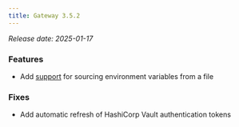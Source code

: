 ```yaml
---
title: Gateway 3.5.2
---
```


*Release date: 2025-01-17*

### Features

- Add [support](/gateway/configuration/env-variables#sourcing-environment-variables-from-a-file) for sourcing environment variables from a file


### Fixes

- Add automatic refresh of HashiCorp Vault authentication tokens